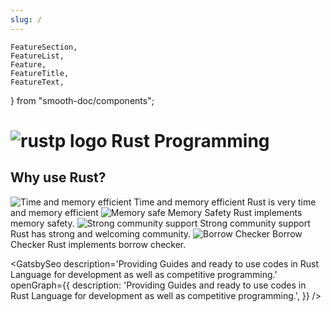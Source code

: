 ```yaml
---
slug: /
---
```


    FeatureSection,
    FeatureList,
    Feature,
    FeatureTitle,
    FeatureText,
} from "smooth-doc/components";

<div className="wrapper">

<h1>
<img className="logo" src={logo} alt="rustp logo"/>
Rust Programming
</h1>

</div>

<div className="feature-wrapper">
<h2 className="feature">
    Why use <span className="rust">Rust? </span>
</h2>

<FeatureSection>
    <FeatureList>
        <Feature>
            <img className="feature-image" src={efficiency} load = "lazy" alt="Time and memory efficient" />
            <FeatureTitle>Time and memory efficient</FeatureTitle>
            <FeatureText>
                Rust is very time and memory efficient
            </FeatureText>
        </Feature>
        <Feature>
            <img className="feature-image" src={security} load = "lazy" alt="Memory safe" />
            <FeatureTitle>Memory Safety</FeatureTitle>
            <FeatureText>
                Rust implements memory safety.
            </FeatureText>
        </Feature>
        <Feature>
            <img className="feature-image" src={community} load = "lazy" alt="Strong community support" />
            <FeatureTitle>Strong community support</FeatureTitle>
            <FeatureText>
                Rust has strong and welcoming community.
            </FeatureText>
        </Feature>
        <Feature>
            <img className="feature-image" src={borrowChecker} load = "lazy" alt="Borrow Checker" />
            <FeatureTitle>Borrow Checker</FeatureTitle>
            <FeatureText>
                Rust implements borrow checker.
            </FeatureText>
        </Feature>
    </FeatureList>
</FeatureSection>

</div>




<GatsbySeo
    description='Providing Guides and ready to use codes in Rust Language for development as well as competitive programming.'
    openGraph={{
        description: 'Providing Guides and ready to use codes in Rust Language for development as well as competitive programming.',
    }}
/>

